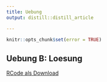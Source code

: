 ```yaml
---
title: Uebung
output: distill::distill_article

---
```


```r
knitr::opts_chunk$set(error = TRUE)
```
## Uebung B: Loesung

[RCode als Download](12_InfoVis2/RFiles/Uebung_B.R)

```
```

